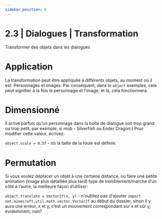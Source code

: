 ```yaml
---
sidebar_position: 8
---
```


# 2.3 | Dialogues | Transformation
Transformer des objets dans les dialogues

# Application
La transformation peut être appliquée à différents objets, au moment où il est: Personnages et images.
Par conséquent, dans le `object` exemples, cela peut signifier à la fois le personnage et l’image, et là, cela fonctionnera.

# Dimensionné
Il arrive parfois qu’un personnage dans la boîte de dialogue soit trop grand ou trop petit, par exemple, si mob - Silverfish ou Ender Dragon:) Pour modifier cette valeur, écrivez:

`object.scale = 0.5f` - où la taille de la foule est définie.

# Permutation
Si vous voulez déplacer un objet à une certaine distance, ou faire une petite animation (image plus détaillée plus tard) type de tremblement/marche d’un côté à l’autre, la meilleure façon d’utiliser:

`object.translate = Vector2f(x, y)` - n'oubliez pas d'ajouter `import net.minecraft.util.math.vector.Vector2f` au début du dossier,
sinon il y aura une erreur, x et y, c’est un mouvement correspondant sur x et sûr y, évidemment, non?